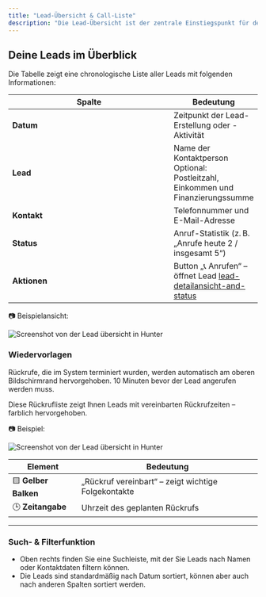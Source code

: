 ```yaml
---
title: "Lead-Übersicht & Call-Liste"
description: "Die Lead-Übersicht ist der zentrale Einstiegspunkt für den Vertrieb. Hier sehen Sie alle aktuellen Leads und können direkt mit der Bearbeitung starten – inklusive Anrufe, Statuswechsel und Detailansicht."
---
```


## Deine Leads im Überblick

Die Tabelle zeigt eine chronologische Liste aller Leads mit folgenden Informationen:

<table><thead><tr><th width="336.1171875">Spalte</th><th>Bedeutung</th></tr></thead><tbody><tr><td><strong>Datum</strong></td><td>Zeitpunkt der Lead-Erstellung oder -Aktivität</td></tr><tr><td><strong>Lead</strong></td><td>Name der Kontaktperson Optional: Postleitzahl, Einkommen und Finanzierungssumme</td></tr><tr><td><strong>Kontakt</strong></td><td>Telefonnummer und E-Mail-Adresse</td></tr><tr><td><strong>Status</strong></td><td>Anruf-Statistik (z. B. „Anrufe heute 2 / insgesamt 5“)</td></tr><tr><td><strong>Aktionen</strong></td><td>Button „📞 Anrufen“ – öffnet Lead <a data-mention href="../lead-detailansicht-and-status">lead-detailansicht-and-status</a></td></tr></tbody></table>

📷 Beispielansicht:
<Frame>
  <img src="/images/lead-managment/overview.avif" alt="Screenshot von der Lead übersicht in Hunter" style={{ borderRadius: '0.5rem' }} />
</Frame>


### Wiedervorlagen

Rückrufe, die im System terminiert wurden, werden automatisch am oberen Bildschirmrand hervorgehoben. 10 Minuten bevor der Lead angerufen werden muss.

Diese Rückrufliste zeigt Ihnen Leads mit vereinbarten Rückrufzeiten – farblich hervorgehoben.

📷 Beispiel:
<Frame>
  <img src="/images/lead-managment/rescheduled-leads.avif" alt="Screenshot von der Lead übersicht in Hunter" style={{ borderRadius: '0.5rem' }} />
</Frame>



| Element              | Bedeutung                                           |
| -------------------- | --------------------------------------------------- |
| 🟨 **Gelber Balken** | „Rückruf vereinbart“ – zeigt wichtige Folgekontakte |
| 🕒 **Zeitangabe**    | Uhrzeit des geplanten Rückrufs                      |

***

### Such- & Filterfunktion

* Oben rechts finden Sie eine Suchleiste, mit der Sie Leads nach Namen oder Kontaktdaten filtern können.
* Die Leads sind standardmäßig nach Datum sortiert, können aber auch nach anderen Spalten sortiert werden.
